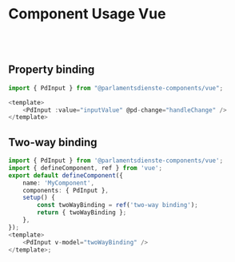 
<Meta title="Docs/Vue/Vue Component Usage" />

# Component Usage Vue

<br />
<br />

## Property binding

```typescript
import { PdInput } from "@parlamentsdienste-components/vue";

<template>
    <PdInput :value="inputValue" @pd-change="handleChange" />
</template>
```

## Two-way binding

```typescript
import { PdInput } from '@parlamentsdienste-components/vue';
import { defineComponent, ref } from 'vue';
export default defineComponent({
    name: 'MyComponent',
    components: { PdInput },
    setup() {
        const twoWayBinding = ref('two-way binding');
        return { twoWayBinding };
    },
});
<template>
    <PdInput v-model="twoWayBinding" />
</template>;
```
